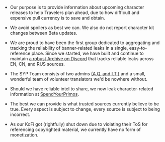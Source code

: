 - Our purpose is to provide information about upcoming character releases to help Travelers plan ahead, due to how difficult and expensive pull currency is to save and obtain.

- We avoid spoilers as best we can. We also do not report character kit changes between Beta updates.

- We are proud to have been the first group dedicated to aggregating and tracking the reliability of banner-related leaks in a single, easy-to-reference place. Since we started, we have built and continue to maintain [a robust Archive on Discord](https://discord.gg/SaveYourPrimos) that tracks reliable leaks across EN, CN, and RUS sources.

- The SYP Team consists of two admins [(A.Q. and I.T.)](https://cdn.discordapp.com/attachments/896293417573810209/989718026276454461/FV61XVCUsAEW41P.jpg) and a small, wonderful team of volunteer translators we'd be nowhere without.

- Should we have reliable intel to share, we now leak character-related information at [SpendYourPrimos](https://twitter.com/SpendYourPrimos).

- The best we can provide is what trusted sources currently believe to be true. Every aspect is subject to change, every source is subject to being incorrect.

- As our KoFi got (rightfully) shut down due to violating their ToS for referencing copyrighted material, we currently have no form of monetization.
